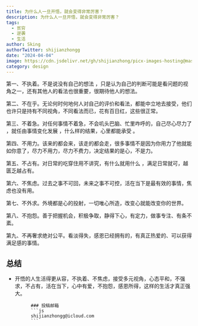 ```yaml
---
title: 为什么人一旦开悟，就会变得非常厉害？
description: 为什么人一旦开悟，就会变得非常厉害？
tags:
  - 贫穷
  - 逆袭
  - 生活
author: Sking
authorTwitter: shijianzhongg
date: "2024-04-04"
image: https://cdn.jsdelivr.net/gh/shijianzhong/picx-images-hosting@master/nbplus/IMG_0100.6kq9u5u9uyw0.webp
category: design
---
```




第一、不执着。不是说没有自己的想法 ，只是认为自己的判断可能是看问题的视角之一，还有其他人的看法也很重要，很期待他人的想法。

第二、不在乎。无论何时何地何人对自己的评价和看法，都能中立地去接受，他们也许只是持有不同视角，不同看法而已，花有百日红，这些很正常。

第三、不着急。对任何事情不着急，不会叽头巴脑、忙里咋呼的，自己尽心尽力了 ，就任由事情变化发展 ，什么样的结果，心里都能承受 。

第四、不用力。该来的都会来，该走的都会走，很多事情不是因为你用力了他就能如你意了，尽力不用力，尽力不费力，决定结果的是心，不是力。

第五、不占有。对日常的吃穿住用不讲究，有什么就用什么 ，满足日常就可，越匮乏越占有。

第六、不焦虑。过去之事不可回，未来之事不可控，活在当下是最有效的事情，焦虑也没有用。

第七、不外求。外境都是心的投射，一切唯心所造，改变心就能改变你的世界。

第八、不抱怨。善于把握机会，积极争取，静得下心，有定力，做事专注、有条不紊。

第九、不再奢求绝对公平。看淡得失，感恩已经拥有的，有真正热爱的、可以获得满足感的事情。

## 总结
- 开悟的人生活得更从容，不执着、不焦虑，接受多元视角，心态平和，不强求，不占有，活在当下，心中有爱，不抱怨，感恩所得，这样的生活才真正强大。



            ### 投稿邮箱
            ```js
            shijianzhongg@icloud.com
            ```
